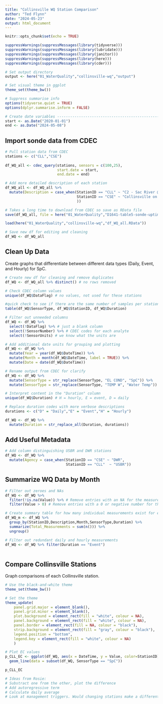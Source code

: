 ```yaml
---
title: "Collinsville WQ Station Comparison"
author: "Ted Flynn"
date: "2024-05-23"
output: html_document
---
```



```r
knitr::opts_chunk$set(echo = TRUE)

suppressWarnings(suppressMessages(library(tidyverse)))
suppressWarnings(suppressMessages(library(lubridate)))
suppressWarnings(suppressMessages(library(janitor)))
suppressWarnings(suppressMessages(library(here)))
suppressWarnings(suppressMessages(library(cder)))

# Set output directory 
output <- here("01_WaterQuality","collinsville-wq","output")

# Set visual theme in ggplot
theme_set(theme_bw())

# Suppress summarise info
options(tidyverse.quiet = TRUE)
options(dplyr.summarise.inform = FALSE)

# Create date variables --------------------------------------------------------
start <- as.Date("2020-01-01")
end <- as.Date("2024-05-08")

```

## Import sonde data from CDEC

```r
# Pull station data from CDEC
stations <- c("CLL","CSE")
 
df_WQ_all <- cdec_query(stations, sensors = c(100,25),
                        start.date = start,
                        end.date = end)

# Add more detailed description of each station
df_WQ_all <- df_WQ_all %>%
  mutate(Description = case_when(StationID == "CLL" ~ "C2 - Sac River @ Collinsville",
                                 StationID == "CSE" ~ "Collinsville on Sacramento River"
                                 ))

# Takes a long time to download from CDEC so save as RData file
save(df_WQ_all, file = here("01_WaterQuality","D1641-table5-sonde-uptime","df_WQ_all.RData"))

load(here("01_WaterQuality","collinsville-wq","df_WQ_all.RData"))

# Save new df for editing and cleaning
df_WQ <- df_WQ_all

```

## Clean Up Data
Create graphs that differentiate between different data types (Daily, Event, and Hourly) for SpC. 
```r
# Create new df for cleaning and remove duplicates
df_WQ <- df_WQ_all %>% distinct() # no rows removed

# Check CDEC column values
unique(df_WQ$DataFlag) # no values, not used for these stations

#quick check to see if there are the same number of samples per station per duration
table(df_WQ$SensorType, df_WQ$StationID, df_WQ$Duration)

# Filter out unneeded columns
df_WQ <- df_WQ %>% 
  select(!DataFlag) %>% # just a blank column
  select(!SensorNumber) %>% # CDEC codes for each analyte
  select(!SensorUnits) # we know what the units are

# Add additional date units for grouping and plotting
df_WQ <- df_WQ %>%
  mutate(Year = year(df_WQ$DateTime)) %>%
  mutate(Month = month(df_WQ$DateTime, label = TRUE)) %>%
  mutate(Date = date(df_WQ$DateTime))

# Rename output from CDEC for clarify
df_WQ <- df_WQ %>% 
  mutate(SensorType = str_replace(SensorType, "EL COND", "SpC")) %>% 
  mutate(SensorType = str_replace(SensorType, "TEMP W", "Water Temp"))

# Interpret content in the "Duration" column
unique(df_WQ$Duration) # H = hourly, E = event, D = daily

# Replace duration codes with more verbose descriptions
durations <- c("D" = "Daily","E" = "Event","H" = "Hourly")

df_WQ <- df_WQ %>% 
  mutate(Duration = str_replace_all(Duration, durations))

```

## Add Useful Metadata
```r
# Add column distinguishing USBR and DWR stations
df_WQ <- df_WQ %>% 
  mutate(Agency = case_when(StationID == "CSE" ~ "DWR",
                            StationID == "CLL"  ~ "USBR"))


```

## Summarize WQ Data by Month
```r

# Filter out zeroes and NAs
df_WQ <- df_WQ %>% 
  filter(!is.na(Value)) %>% # Remove entries with an NA for the measured parameter
  filter(Value > 0) # Remove entries with a 0 or negative number for the measured parameter

# Create summary table for how many individual measurements exist for each station
df_WQ_m <- df_WQ %>% 
  group_by(StationID,Description,Month,SensorType,Duration) %>% 
  summarize(Total_Measurements = sum(n())) %>% 
  ungroup()

# Filter out redundant daily and hourly measurements
df_WQ <- df_WQ %>% filter(Duration == "Event")
  
```

## Compare Collinsville Stations
Graph comparisons of each Collinsville station.
```r

# Use the black-and-white theme
theme_set(theme_bw())

# Set the theme
theme_update(
    panel.grid.major = element_blank(),
    panel.grid.minor = element_blank(),
    plot.background = element_rect(fill = "white", colour = NA),
    panel.background = element_rect(fill = "white", colour = NA),
    panel.border = element_rect(fill = NA, colour = "black"),
    strip.background = element_rect(fill = "gray", colour = "black"),
    legend.position = "bottom",
    legend.key = element_rect(fill = "white", colour = NA)
    )

# Plot EC values
p_CLL_EC <- ggplot(df_WQ, aes(x = DateTime, y = Value, color=StationID)) +
  geom_line(data = subset(df_WQ, SensorType == "SpC"))

p_CLL_EC

```
```r
# Ideas from Rosie:
# Substract one from the other, plot the difference
# Add autoregressive term
# Calculate daily average
# Look at management triggers. Would changing stations make a different decision?


```

